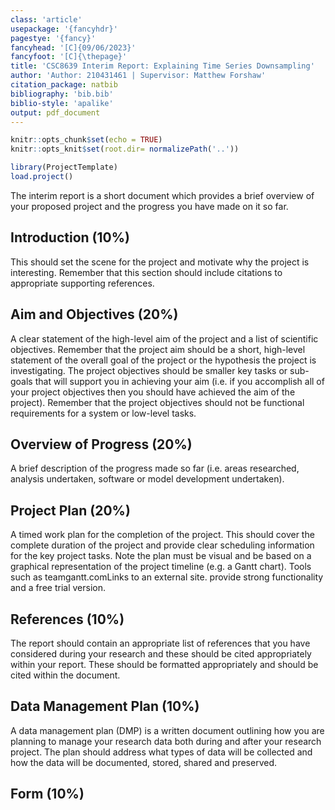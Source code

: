 ```yaml
---
class: 'article'
usepackage: '{fancyhdr}'
pagestye: '{fancy}'
fancyhead: '[C]{09/06/2023}'
fancyfoot: '[C]{\thepage}'
title: 'CSC8639 Interim Report: Explaining Time Series Downsampling'
author: 'Author: 210431461 | Supervisor: Matthew Forshaw'
citation_package: natbib
bibliography: 'bib.bib'
biblio-style: 'apalike'
output: pdf_document
---
```


```r
knitr::opts_chunk$set(echo = TRUE)
knitr::opts_knit$set(root.dir= normalizePath('..'))
```

```r
library(ProjectTemplate)
load.project()
```

The interim report is a short document which provides a brief overview of your proposed project and the progress you have made on it so far.

## Introduction (10%)


This should set the scene for the project and motivate why the project is interesting. Remember that this section should include citations to appropriate supporting references.

## Aim and Objectives (20%)

A clear statement of the high-level aim of the project and a list of scientific objectives. Remember that the project aim should be a short, high-level statement of the overall goal of the project or the hypothesis the project is investigating. The project objectives should be smaller key tasks or sub-goals that will support you in achieving your aim (i.e. if you accomplish all of your project objectives then you should have achieved the aim of the project). Remember that the project objectives should not be functional requirements for a system or low-level tasks.

## Overview of Progress (20%)

A brief description of the progress made so far (i.e. areas researched, analysis undertaken, software or model development undertaken).

## Project Plan (20%)

A timed work plan for the completion of the project. This should cover the complete duration of the project and provide clear scheduling information for the key project tasks. Note the plan must be visual and be based on a graphical representation of the project timeline (e.g. a Gantt chart). Tools such as teamgantt.comLinks to an external site. provide strong functionality and a free trial version.

## References (10%)

The report should contain an appropriate list of references that you have considered during your research and these should be cited appropriately within your report. These should be formatted appropriately and should be cited within the document.

## Data Management Plan (10%)

A data management plan (DMP) is a written document outlining how you are planning to manage your research data both during and after your research project. The plan should address what types of data will be collected and how the data will be documented, stored, shared and preserved.

## Form (10%)